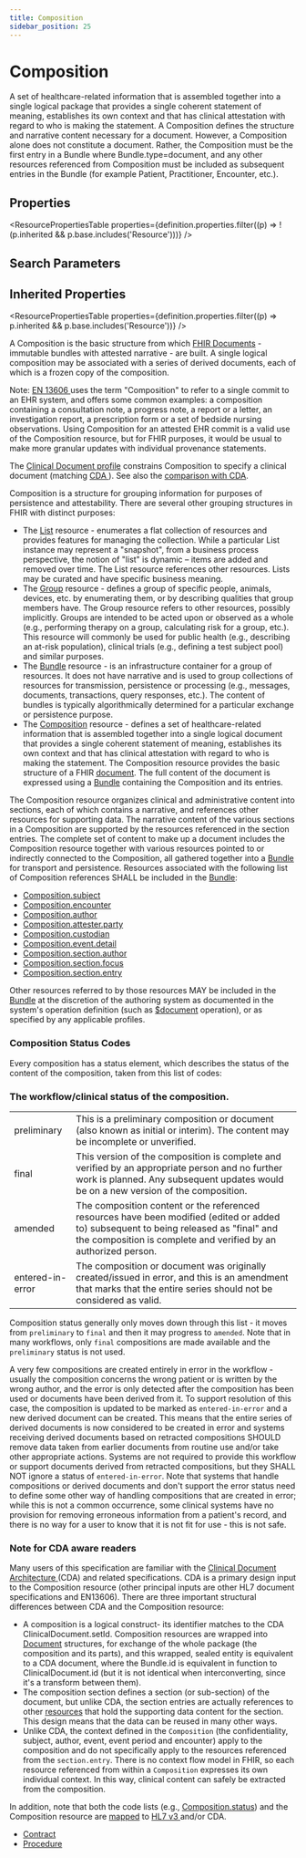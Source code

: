 ```yaml
---
title: Composition
sidebar_position: 25
---
```



# Composition

A set of healthcare-related information that is assembled together into a single logical package that provides a single coherent statement of meaning, establishes its own context and that has clinical attestation with regard to who is making the statement. A <Link to="/docs/api/fhir/resources/composition">Composition</Link> defines the structure and narrative content necessary for a document. However, a <Link to="/docs/api/fhir/resources/composition">Composition</Link> alone does not constitute a document. Rather, the <Link to="/docs/api/fhir/resources/composition">Composition</Link> must be the first entry in a <Link to="/docs/api/fhir/resources/bundle">Bundle</Link> where <Link to="/docs/api/fhir/resources/bundle">Bundle</Link>.type=document, and any other resources referenced from <Link to="/docs/api/fhir/resources/composition">Composition</Link> must be included as subsequent entries in the <Link to="/docs/api/fhir/resources/bundle">Bundle</Link> (for example <Link to="/docs/api/fhir/resources/patient">Patient</Link>, <Link to="/docs/api/fhir/resources/practitioner">Practitioner</Link>, <Link to="/docs/api/fhir/resources/encounter">Encounter</Link>, etc.).

<Tabs queryString="section">
  <TabItem value="schema" label="Schema" default>

## Properties

<ResourcePropertiesTable
  properties={definition.properties.filter((p) => !(p.inherited && p.base.includes('Resource')))}
/>

## Search Parameters

<SearchParamsTable searchParams={definition.searchParameters} />

## Inherited Properties

<ResourcePropertiesTable properties={definition.properties.filter((p) => p.inherited && p.base.includes('Resource'))} />

  </TabItem>
  <TabItem value="usage" label="Usage">
<div> <a name="scope"></a> <p>  A <Link to="/docs/api/fhir/resources/composition">Composition</Link> is the basic structure from which <a href="https://www.hl7.org/fhir/documents.html">FHIR Documents</a> -  immutable bundles with attested narrative - are built. A single logical composition may be  associated with a series of derived documents, each of which is a frozen copy of the  composition. </p> <p> Note: <a href="http://en.wikipedia.org/wiki/EN_13606">EN 13606 </a> uses the term "Composition"  to refer to a single commit to an EHR system, and offers some common examples: a composition  containing a consultation note, a progress note, a report or a letter, an investigation report,  a prescription form or a set of bedside nursing observations. Using <Link to="/docs/api/fhir/resources/composition">Composition</Link> for an attested EHR commit is a valid use of the <Link to="/docs/api/fhir/resources/composition">Composition</Link> resource, but for FHIR purposes, it would be usual to make more granular updates with individual provenance statements. </p> <p> The <a href="https://www.hl7.org/fhir/composition-clinicaldocument.html">Clinical Document profile</a> constrains <Link to="/docs/api/fhir/resources/composition">Composition</Link> to specify a clinical document (matching <a href="http://www.hl7.org/implement/standards/product_brief.cfm?product_id=7">CDA </a>).   See also the <a href="https://www.hl7.org/fhir/comparison-cda.html">comparison with CDA</a>. </p> </div>
  </TabItem>
  <TabItem value="relationships" label="Relationships">
<div> <a name="bnr"></a> <p> <Link to="/docs/api/fhir/resources/composition">Composition</Link> is a structure for grouping information for purposes of persistence and attestability.  There are several other grouping structures in FHIR with distinct purposes: </p> <ul> <li> The <a href="/docs/api/fhir/resources/list">List</a> resource - enumerates a flat collection of resources and provides features for managing the collection.   While a particular <Link to="/docs/api/fhir/resources/list">List</Link> instance may represent a "snapshot", from a business process perspective, the notion of "list"  is dynamic – items are added and removed over time.  The <Link to="/docs/api/fhir/resources/list">List</Link> resource references other resources.  <Link to="/docs/api/fhir/resources/list">Lists</Link> may be  curated and have specific business meaning. </li> <li> The <a href="/docs/api/fhir/resources/group">Group</a> resource - defines a group of specific people, animals, devices, etc. by enumerating them,  or by describing qualities that group members have. The <Link to="/docs/api/fhir/resources/group">Group</Link> resource refers to other resources, possibly implicitly.   <Link to="/docs/api/fhir/resources/group">Groups</Link> are intended to be acted upon or observed as a whole (e.g., performing therapy on a group, calculating risk for a group,  etc.).  This resource will commonly be used for public health (e.g., describing an at-risk population), clinical trials (e.g.,  defining a test subject pool) and similar purposes. </li> <li> The <a href="/docs/api/fhir/resources/bundle">Bundle</a> resource - is an infrastructure container for a group of resources.  It does not have narrative  and is used to group collections of resources for transmission, persistence or processing (e.g., messages, documents, transactions,  query responses, etc.).  The content of bundles is typically algorithmically determined for a particular exchange or persistence purpose. </li> <li> The <a href="/docs/api/fhir/resources/composition">Composition</a> resource - defines a set of healthcare-related information that is assembled  together into a single logical document that provides a single coherent statement of meaning, establishes its own context and  that has clinical attestation with regard to who is making the statement. The <Link to="/docs/api/fhir/resources/composition">Composition</Link> resource provides the basic structure  of a FHIR <a href="https://www.hl7.org/fhir/documents.html">document</a>.  The full content of the document is expressed using a <a href="/docs/api/fhir/resources/bundle">Bundle</a>  containing the <Link to="/docs/api/fhir/resources/composition">Composition</Link> and its entries.  </li> </ul> <p> The <Link to="/docs/api/fhir/resources/composition">Composition</Link> resource organizes clinical and administrative content into sections, each of which contains a narrative,  and references other resources for supporting data. The narrative content of the various sections in a <Link to="/docs/api/fhir/resources/composition">Composition</Link> are  supported by the resources referenced in the section entries.  The complete set of content to make up a document includes  the <Link to="/docs/api/fhir/resources/composition">Composition</Link> resource together with various resources pointed to or indirectly connected to the <Link to="/docs/api/fhir/resources/composition">Composition</Link>, all gathered together into a <a href="/docs/api/fhir/resources/bundle">Bundle</a> for transport and persistence. Resources associated with the following list of <Link to="/docs/api/fhir/resources/composition">Composition</Link> references SHALL be included in the <a href="/docs/api/fhir/resources/bundle">Bundle</a>: </p> <ul>  <li><a href="https://www.hl7.org/fhir/composition-definitions.html#Composition.subject">Composition.subject</a></li>  <li><a href="https://www.hl7.org/fhir/composition-definitions.html#Composition.encounter">Composition.encounter</a></li>  <li><a href="https://www.hl7.org/fhir/composition-definitions.html#Composition.author">Composition.author</a></li>  <li><a href="https://www.hl7.org/fhir/composition-definitions.html#Composition.attester.party">Composition.attester.party</a></li>  <li><a href="https://www.hl7.org/fhir/composition-definitions.html#Composition.custodian">Composition.custodian</a></li>  <li><a href="https://www.hl7.org/fhir/composition-definitions.html#Composition.event.detail">Composition.event.detail</a></li>  <li><a href="https://www.hl7.org/fhir/composition-definitions.html#Composition.section.author">Composition.section.author</a></li>  <li><a href="https://www.hl7.org/fhir/composition-definitions.html#Composition.section.focus">Composition.section.focus</a></li>  <li><a href="https://www.hl7.org/fhir/composition-definitions.html#Composition.section.entry">Composition.section.entry</a></li> </ul> <p> Other resources referred to by those resources MAY be included in the <a href="/docs/api/fhir/resources/bundle">Bundle</a> at the discretion of the authoring  system as documented in the system's operation definition (such as <a href="https://www.hl7.org/fhir/composition-operation-document.html">$document</a> operation),  or as specified by any applicable profiles.  </p> </div>
  </TabItem>
  <TabItem value="backgroundAndContext" label="Background and Context">
<div> <a name="bnc"></a> <a name="status"></a> <h3 class="self-link-parent"> <Link to="/docs/api/fhir/resources/composition">Composition</Link> Status Codes <a href="/docs/api/fhir/resources/composition" title="link to here" class="self-link"></a></h3> <p> Every composition has a status element, which describes the status of the content of the composition, taken from this list of codes: </p> <h3 class="self-link-parent"> The workflow/clinical status of the composition. <a href="https://www.hl7.org/fhir/composition.html#2.41.3.2" title="link to here" class="self-link"></a></h3> <table class="codes">  <tbody><tr><td>preliminary</td><td>This is a preliminary composition or document (also known as initial or interim). The content may be incomplete or unverified.</td></tr>  <tr><td>final</td><td>This version of the composition is complete and verified by an appropriate person and no further work is planned. Any subsequent updates would be on a new version of the composition.</td></tr>  <tr><td>amended</td><td>The composition content or the referenced resources have been modified (edited or added to) subsequent to being released as "final" and the composition is complete and verified by an authorized person.</td></tr>  <tr><td>entered-in-error</td><td>The composition or document was originally created/issued in error, and this is an amendment that marks that the entire series should not be considered as valid.</td></tr> </tbody></table> <p> <Link to="/docs/api/fhir/resources/composition">Composition</Link> status generally only moves down through this list - it moves from <code>preliminary</code> to <code>final</code> and then it may progress to <code>amended</code>.  Note that in many workflows, only <code>final</code> compositions are made available and the <code>preliminary</code> status is not used.  </p> <p> A very few compositions are created entirely in error in the workflow - usually the composition concerns the wrong patient or is written by the wrong author, and the error is only detected after the composition has been used or documents have been derived from it. To support resolution of this case,  the composition is updated to be marked as <code>entered-in-error</code> and a new derived document can be created. This means that the entire series of derived  documents is now considered to be created in error and systems receiving derived documents based on retracted compositions SHOULD remove data taken from earlier documents from routine use and/or take other appropriate actions. Systems are not required to  provide this workflow or support documents derived from retracted compositions, but they SHALL NOT ignore a status of <code>entered-in-error</code>.  Note that systems that handle compositions or derived documents and don't support the error status need to define  some other way of handling compositions that are created in error; while this is not a common occurrence, some clinical systems  have no provision for removing erroneous information from a patient's record, and there is no way for a user to know that it is not fit for use - this is not safe.  </p> <a name="cda"></a> <h3 class="self-link-parent"> Note for CDA aware readers <a href="/docs/api/fhir/resources/composition" title="link to here" class="self-link"></a></h3> <p> Many users of this specification are familiar with the <a href="http://www.hl7.org/implement/standards/product_brief.cfm?product_id=7">Clinical Document Architecture </a> (CDA) and related specifications. CDA is a primary design input to the <Link to="/docs/api/fhir/resources/composition">Composition</Link> resource (other principal inputs are other HL7 document specifications and EN13606). There are three important structural  differences between CDA and the <Link to="/docs/api/fhir/resources/composition">Composition</Link> resource: </p> <ul>  <li>A composition is a logical construct- its identifier matches to the CDA ClinicalDocument.setId.   <Link to="/docs/api/fhir/resources/composition">Composition</Link> resources are wrapped into <a href="https://www.hl7.org/fhir/documents.html">Document</a> structures, for exchange  of the whole package (the composition and its parts), and this wrapped, sealed entity is equivalent to a CDA document,   where the <Link to="/docs/api/fhir/resources/bundle">Bundle</Link>.id is equivalent in function to ClinicalDocument.id (but it is not identical when interconverting, since it's a transform between them).</li>  <li>The composition section defines a section (or sub-section) of the document, but unlike CDA, the section entries are     actually references to other <a href="https://www.hl7.org/fhir/resourcelist.html">resources</a> that hold the supporting data content for the section.     This design means that the data can be reused in many other ways.     </li>   <li>Unlike CDA, the context defined in the <code>Composition</code> (the confidentiality, subject, author, event, event period and encounter) apply to the composition and do not specifically apply to the resources referenced from    the <code>section.entry</code>. There is no context flow model in FHIR, so each resource referenced from    within a <code>Composition</code> expresses its own individual context.  In this way, clinical content can    safely be extracted from the composition.</li> </ul> <p> In addition, note that both the code lists (e.g., <a href="https://www.hl7.org/fhir/valueset-composition-status.html">Composition.status</a>) and the <Link to="/docs/api/fhir/resources/composition">Composition</Link> resource are <a href="https://www.hl7.org/fhir/composition-mappings.html">mapped</a> to <a href="https://www.hl7.org/implement/standards/product_brief.cfm?product_id=186">HL7 v3 </a> and/or CDA. </p> </div>
  </TabItem>
  <TabItem value="referencedBy" label="Referenced By">
<ul><li><a href="/docs/api/fhir/resources/contract">Contract</a></li>
<li><a href="/docs/api/fhir/resources/procedure">Procedure</a></li></ul>
  </TabItem>
</Tabs>
